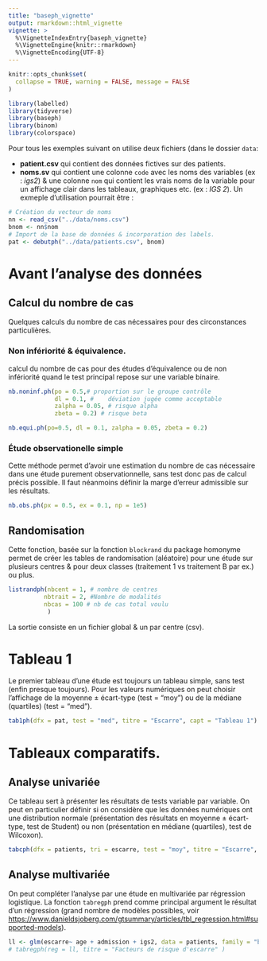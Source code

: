 ```yaml
---
title: "baseph_vignette"
output: rmarkdown::html_vignette
vignette: >
  %\VignetteIndexEntry{baseph_vignette}
  %\VignetteEngine{knitr::rmarkdown}
  %\VignetteEncoding{UTF-8}
---
```


```r
knitr::opts_chunk$set(
  collapse = TRUE, warning = FALSE, message = FALSE
)
```

```r
library(labelled)
library(tidyverse)
library(baseph)
library(binom)
library(colorspace)
```

Pour tous les exemples suivant on utilise deux fichiers (dans le dossier `data`: 

- **patient.csv** qui contient des données fictives sur des patients.
- **noms.sv** qui contient une colonne `code` avec les noms des variables (ex : *igs2*) & une colonne `nom` qui contient les vrais noms de la variable pour un affichage clair dans les tableaux, graphiques etc. (ex : *IGS 2*). Un exmeple d'utilisation pourrait être :

```r
# Création du vecteur de noms
nn <- read_csv("../data/noms.csv")
bnom <- nn$nom
# Import de la base de données & incorporation des labels.
pat <- debutph("../data/patients.csv", bnom)
```

# Avant l'analyse des données

## Calcul du nombre de cas

Quelques calculs du nombre de cas nécessaires pour des circonstances particulières.


### Non infériorité & équivalence. 

calcul du nombre de cas pour des études d'équivalence ou de non infériorité quand le test principal repose sur une variable binaire.

```r
nb.noninf.ph(po = 0.5,# proportion sur le groupe contrôle
             dl = 0.1, # 	déviation jugée comme acceptable
             zalpha = 0.05, # risque alpha
             zbeta = 0.2) # risque beta
```

```r
nb.equi.ph(po=0.5, dl = 0.1, zalpha = 0.05, zbeta = 0.2)
```

### Étude observationelle simple

Cette méthode permet d'avoir une estimation du nombre de cas nécessaire dans une étude purement observationnelle, sans test donc pas de calcul précis possible. Il faut néanmoins définir la marge d'erreur admissible sur les résultats.

```r
nb.obs.ph(px = 0.5, ex = 0.1, np = 1e5)
```


## Randomisation


Cette fonction, basée sur la fonction `blockrand` du package homonyme permet de créer les tables de randomisation (aléatoire) pour une étude sur plusieurs centres & pour deux classes (traitement 1 vs traitement B par ex.) ou plus. 

```r
listrandph(nbcent = 1, # nombre de centres
          nbtrait = 2, #Nombre de modalités
          nbcas = 100 # nb de cas total voulu
           )
```
La sortie consiste en un fichier global & un par centre (csv).


# Tableau 1

Le premier tableau d'une étude est toujours un tableau simple, sans test (enfin presque toujours). Pour les valeurs numériques on peut choisir l’affichage de la moyenne ± écart-type (test = "moy") ou de la médiane (quartiles) (test = "med").

```r
tab1ph(dfx = pat, test = "med", titre = "Escarre", capt = "Tableau 1")
```


# Tableaux comparatifs.

## Analyse univariée

Ce tableau sert à présenter les résultats de tests variable par variable.  On peut en particulier définir si on considère que les données numériques ont une distribution normale (présentation des résultats en moyenne ± écart-type, test de Student) ou non (présentation en médiane (quartiles), test de Wilcoxon).

```r
tabcph(dfx = patients, tri = escarre, test = "moy", titre = "Escarre", capt = "Tableau 1")
```


## Analyse multivariée

On peut compléter l'analyse par une étude en multivariée par régression logistique.
La fonction `tabregph` prend comme principal argument le résultat d'un régression (grand nombre de modèles possibles, voir <https://www.danieldsjoberg.com/gtsummary/articles/tbl_regression.html#supported-models>).


```r
ll <- glm(escarre~ age + admission + igs2, data = patients, family = "binomial")
# tabregph(reg = ll, titre = "Facteurs de risque d'escarre" )
```




